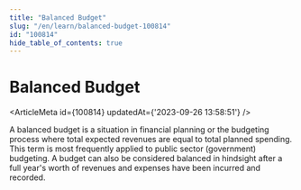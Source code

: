 ```yaml
---
title: "Balanced Budget"
slug: "/en/learn/balanced-budget-100814"
id: "100814"
hide_table_of_contents: true
---
```



# Balanced Budget

<ArticleMeta id={100814} updatedAt={'2023-09-26 13:58:51'} />
<div className='border-solid border-b border-t-0 my-4 border-[var(--ifm-color-gray-300)]' />

A balanced budget is a situation in financial planning or the budgeting process where total expected revenues are equal to total planned spending. This term is most frequently applied to public sector (government) budgeting. A budget can also be considered balanced in hindsight after a full year's worth of revenues and expenses have been incurred and recorded.
